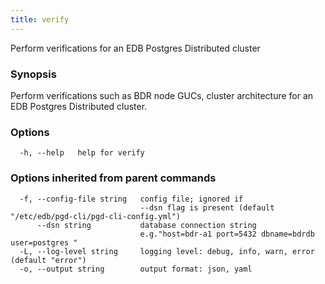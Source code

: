 ```yaml
---
title: verify
---
```


Perform verifications for an EDB Postgres Distributed cluster

### Synopsis

Perform verifications such as BDR node GUCs, cluster architecture for an EDB
Postgres Distributed cluster.


### Options

```text
  -h, --help   help for verify
```

### Options inherited from parent commands

```text
  -f, --config-file string   config file; ignored if 
                             --dsn flag is present (default "/etc/edb/pgd-cli/pgd-cli-config.yml")
      --dsn string           database connection string
                             e.g."host=bdr-a1 port=5432 dbname=bdrdb user=postgres "
  -L, --log-level string     logging level: debug, info, warn, error (default "error")
  -o, --output string        output format: json, yaml
```

